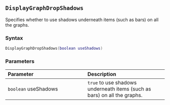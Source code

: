 ::: {.minipage data-latex="{\textwidth}"}
## `DisplayGraphDropShadows` {#standard-displaygraphdropshadows}

Specifies whether to use shadows underneath items (such as bars) on all the graphs.

### Syntax {-}

``` .lua
DisplayGraphDropShadows(boolean useShadows)
```

### Parameters {-}

**Parameter** | **Description**
| :-- | :-- |
| `boolean` useShadows | `true` to use shadows underneath items (such as bars) on all the graphs. |
:::